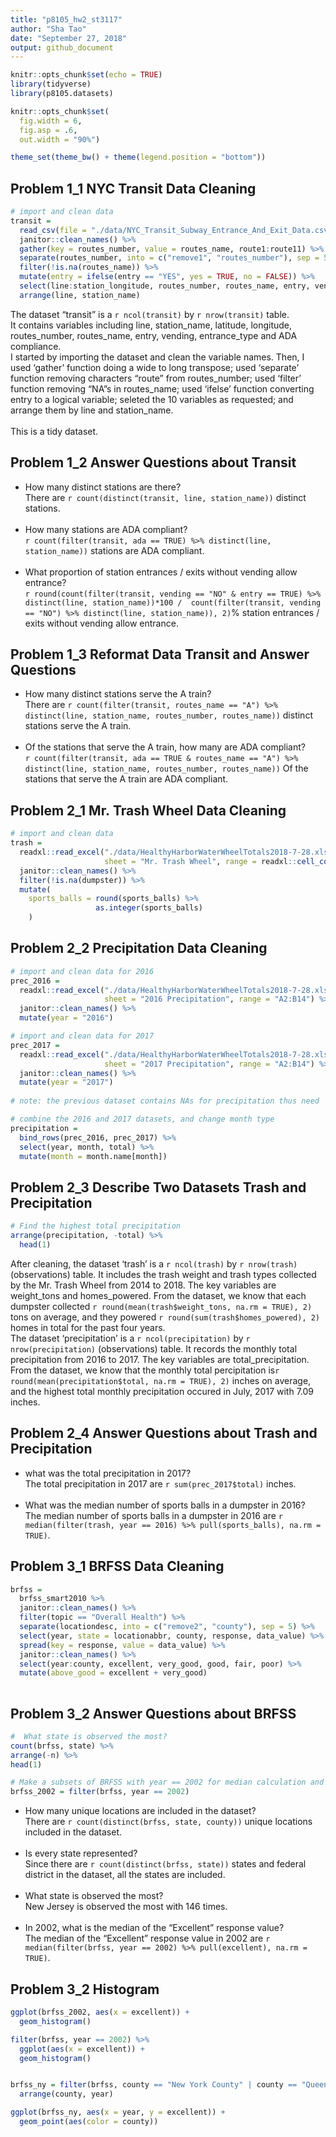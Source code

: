 ```yaml
---
title: "p8105_hw2_st3117"
author: "Sha Tao"
date: "September 27, 2018"
output: github_document
---
```


```r
knitr::opts_chunk$set(echo = TRUE)
library(tidyverse)
library(p8105.datasets)

knitr::opts_chunk$set(
  fig.width = 6,
  fig.asp = .6,
  out.width = "90%")

theme_set(theme_bw() + theme(legend.position = "bottom"))
```

## Problem 1_1 NYC Transit Data Cleaning

```r

# import and clean data
transit = 
  read_csv(file = "./data/NYC_Transit_Subway_Entrance_And_Exit_Data.csv") %>% 
  janitor::clean_names() %>% 
  gather(key = routes_number, value = routes_name, route1:route11) %>% 
  separate(routes_number, into = c("remove1", "routes_number"), sep = 5) %>% 
  filter(!is.na(routes_name)) %>% 
  mutate(entry = ifelse(entry == "YES", yes = TRUE, no = FALSE)) %>% 
  select(line:station_longitude, routes_number, routes_name, entry, vending, entrance_type, ada) %>% 
  arrange(line, station_name)

```

The dataset "transit" is a `r ncol(transit)` by `r nrow(transit)` table.\
It contains variables including line, station_name, latitude, longitude, routes_number, routes_name, entry, vending, entrance_type and ADA compliance.\
I started by importing the dataset and clean the variable names. Then, I used 'gather' function doing a wide to long transpose; used 'separate' function removing characters "route" from routes_number; used 'filter' function removing “NA”s in routes_name; used 'ifelse' function converting entry to a logical variable; seleted the 10 variables as requested; and arrange them by line and station_name.\
</br>
This is a tidy dataset.

## Problem 1_2 Answer Questions about Transit

* How many distinct stations are there?\
There are `r count(distinct(transit, line, station_name))` distinct stations.\
</br>
* How many stations are ADA compliant?\
`r count(filter(transit, ada == TRUE) %>% distinct(line, station_name))` stations are ADA compliant.\
</br>
* What proportion of station entrances / exits without vending allow entrance?\
`r round(count(filter(transit, vending == "NO" & entry == TRUE) %>% distinct(line, station_name))*100 /  count(filter(transit, vending == "NO") %>% distinct(line, station_name)), 2)`% station entrances / exits without vending allow entrance.

## Problem 1_3 Reformat Data Transit and Answer Questions

* How many distinct stations serve the A train?\
There are `r count(filter(transit, routes_name == "A") %>% distinct(line, station_name, routes_number, routes_name))` distinct stations serve the A train.\
</br>
* Of the stations that serve the A train, how many are ADA compliant?\
`r count(filter(transit, ada == TRUE & routes_name == "A") %>% distinct(line, station_name, routes_number, routes_name))` Of the stations that serve the A train are ADA compliant.

## Problem 2_1 Mr. Trash Wheel Data Cleaning

```r

# import and clean data
trash = 
  readxl::read_excel("./data/HealthyHarborWaterWheelTotals2018-7-28.xlsx", 
                     sheet = "Mr. Trash Wheel", range = readxl::cell_cols("A:N")) %>% 
  janitor::clean_names() %>%
  filter(!is.na(dumpster)) %>% 
  mutate(
    sports_balls = round(sports_balls) %>% 
                   as.integer(sports_balls)
    )

```


## Problem 2_2 Precipitation Data Cleaning

```r

# import and clean data for 2016
prec_2016 = 
  readxl::read_excel("./data/HealthyHarborWaterWheelTotals2018-7-28.xlsx",
                     sheet = "2016 Precipitation", range = "A2:B14") %>%
  janitor::clean_names() %>%
  mutate(year = "2016")

# import and clean data for 2017                             
prec_2017 = 
  readxl::read_excel("./data/HealthyHarborWaterWheelTotals2018-7-28.xlsx",
                     sheet = "2017 Precipitation", range = "A2:B14") %>%
  janitor::clean_names() %>%
  mutate(year = "2017") 
  
# note: the previous dataset contains NAs for precipitation thus need ' %>% filter(!is.na(total))', but this one is complete.

# combine the 2016 and 2017 datasets, and change month type
precipitation = 
  bind_rows(prec_2016, prec_2017) %>%
  select(year, month, total) %>% 
  mutate(month = month.name[month])

```


## Problem 2_3 Describe Two Datasets Trash and Precipitation

```r

# Find the highest total precipitation
arrange(precipitation, -total) %>% 
  head(1)

```

After cleaning, the dataset ‘trash’ is a `r ncol(trash)` by `r nrow(trash)` (observations) table. It includes the trash weight and trash types collected by the Mr. Trash Wheel from 2014 to 2018. The key variables are weight_tons and homes_powered. From the dataset, we know that each dumpster collected `r round(mean(trash$weight_tons, na.rm = TRUE), 2)` tons on average, and they powered `r round(sum(trash$homes_powered), 2)` homes in total for the past four years.\
The dataset ‘precipitation’ is a `r ncol(precipitation)` by `r nrow(precipitation)` (observations) table. It records the monthly total precipitation from 2016 to 2017. The key variables are total_precipitation. From the dataset, we know that the monthly total percipitation is`r round(mean(precipitation$total, na.rm = TRUE), 2)` inches on average, and the highest total monthly precipitation occured in July, 2017 with 7.09 inches.

## Problem 2_4 Answer Questions about Trash and Precipitation

*  what was the total precipitation in 2017?\
The total precipitation in 2017 are `r sum(prec_2017$total)` inches.\
</br>
* What was the median number of sports balls in a dumpster in 2016?\
The median number of sports balls in a dumpster in 2016 are `r median(filter(trash, year == 2016) %>% pull(sports_balls), na.rm = TRUE)`.

## Problem 3_1 BRFSS Data Cleaning

```r

brfss = 
  brfss_smart2010 %>% 
  janitor::clean_names() %>%
  filter(topic == "Overall Health") %>% 
  separate(locationdesc, into = c("remove2", "county"), sep = 5) %>% 
  select(year, state = locationabbr, county, response, data_value) %>% 
  spread(key = response, value = data_value) %>% 
  janitor::clean_names() %>% 
  select(year:county, excellent, very_good, good, fair, poor) %>% 
  mutate(above_good = excellent + very_good)
  
```

## Problem 3_2 Answer Questions about BRFSS

```r

#  What state is observed the most?
count(brfss, state) %>% 
arrange(-n) %>% 
head(1)

# Make a subsets of BRFSS with year == 2002 for median calculation and plot usage
brfss_2002 = filter(brfss, year == 2002)

```

* How many unique locations are included in the dataset?\
There are `r count(distinct(brfss, state, county))` unique locations included in the dataset.\
</br>
* Is every state represented?\
Since there are `r count(distinct(brfss, state))` states and federal district in the dataset, all the states are included.\
</br>
* What state is observed the most?\
New Jersey is observed the most with 146 times.\
</br>
* In 2002, what is the median of the “Excellent” response value?\
The median of the “Excellent” response value in 2002 are `r median(filter(brfss, year == 2002) %>% pull(excellent), na.rm = TRUE)`.

## Problem 3_2 Histogram

```r

ggplot(brfss_2002, aes(x = excellent)) + 
  geom_histogram()

filter(brfss, year == 2002) %>% 
  ggplot(aes(x = excellent)) + 
  geom_histogram()



```

```r
brfss_ny = filter(brfss, county == "New York County" | county == "Queens County") %>% 
  arrange(county, year)

ggplot(brfss_ny, aes(x = year, y = excellent)) + 
  geom_point(aes(color = county))
```






